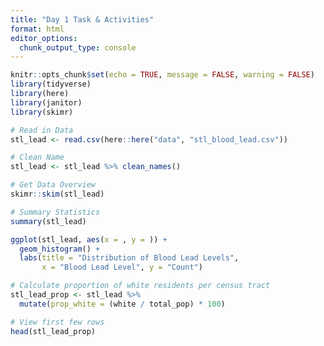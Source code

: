 ```yaml
---
title: "Day 1 Task & Activities"
format: html
editor_options: 
  chunk_output_type: console
---
```


```r
knitr::opts_chunk$set(echo = TRUE, message = FALSE, warning = FALSE)
library(tidyverse)
library(here)
library(janitor)
library(skimr)
```

```r
# Read in Data
stl_lead <- read.csv(here::here("data", "stl_blood_lead.csv"))

# Clean Name
stl_lead <- stl_lead %>% clean_names()

# Get Data Overview
skimr::skim(stl_lead)

# Summary Statistics
summary(stl_lead)

ggplot(stl_lead, aes(x = , y = )) +
  geom_histogram() +
  labs(title = "Distribution of Blood Lead Levels",
       x = "Blood Lead Level", y = "Count")
```

```r
# Calculate proportion of white residents per census tract
stl_lead_prop <- stl_lead %>%
  mutate(prop_white = (white / total_pop) * 100)

# View first few rows
head(stl_lead_prop)
```

